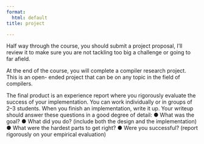 ```yaml
---
format:
  html: default
title: project

---
```


Half way through the course, you should submit a project proposal, I’ll review it to make
sure you are not tackling too big a challenge or going to far afield.

At the end of the course, you will complete a compiler research project. This is an open-
ended project that can be on any topic in the field of compilers.

The final product is an experience report where you rigorously evaluate the success of
your implementation.
You can work individually or in groups of 2–3 students. When you finish an
implementation, write it up.
Your writeup should answer these questions in a good degree of detail:
● What was the goal?
● What did you do? (include both the design and the implementation)
● What were the hardest parts to get right?
● Were you successful? (report rigorously on your empirical evaluation)